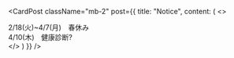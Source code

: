 
<div className="p-4"> </div>

<CardPost
  className="mb-2"
  post={{
    title: "Notice",
    content: (
      <>
      <div>
        2/18(火)~4/7(月)　春休み
      </div>
      <div>
        4/10(木)　健康診断?
      </div>
      </>
    )
  }}
/>

<div className="flex my-2">
  <ShowPrompts />
</div>

<div className="flex my-2">
  <ShowLinks />
</div>

<div className="bg-black p-10">
  <BaseKnob />
</div>

<div className="my-6 md:my-8">
  <ShowQuote />
</div>

<div className="grid place-content-center">
  <RichImage
    isOss
    caption={'"If you can\'t tell, does it matter?"'}
    className="w-full md:w-80"
    src={"girl90s.png"}
  />
</div>
